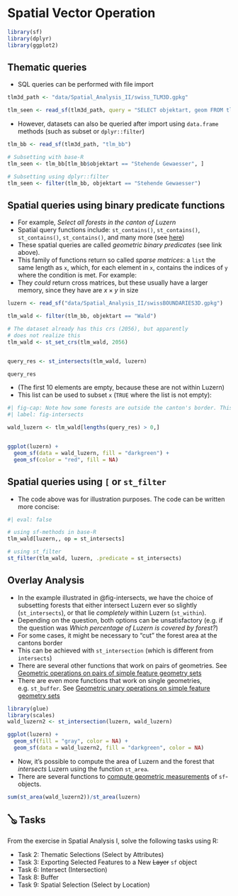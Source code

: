 
# Spatial Vector Operation

```r
library(sf)
library(dplyr)
library(ggplot2)
```


## Thematic queries

- SQL queries can be performed with file import

```r

tlm3d_path <- "data/Spatial_Analysis_II/swiss_TLM3D.gpkg"

tlm_seen <- read_sf(tlm3d_path, query = "SELECT objektart, geom FROM tlm_bb WHERE objektart = 'Stehende Gewaesser'")
```


- However, datasets can also be queried after import using `data.frame` methods (such as subset or `dplyr::filter`)

```r

tlm_bb <- read_sf(tlm3d_path, "tlm_bb")

# Subsetting with base-R
tlm_seen <- tlm_bb[tlm_bb$objektart == "Stehende Gewaesser", ]

# Subsetting using dplyr::filter
tlm_seen <- filter(tlm_bb, objektart == "Stehende Gewaesser")
```


## Spatial queries using binary predicate functions

- For example, *Select all forests in the canton of Luzern*
- Spatial query functions include: `st_contains()`, `st_contains()`, `st_contains()`, `st_contains()`, and many more (see [here](https://r-spatial.github.io/sf/reference/geos_binary_pred.html))
- These spatial queries are called *geometric binary predicates* (see link above).
- This family of functions return so called *sparse matrices*: a `list` the same length as `x`, which, for each element in `x`, contains the indices of `y` where the condition is met. For example:
- They *could* return cross matrices, but these usually have a larger memory, since they have are $x \times y$ in size

```r
luzern <- read_sf("data/Spatial_Analysis_II/swissBOUNDARIES3D.gpkg")

tlm_wald <- filter(tlm_bb, objektart == "Wald")

# The dataset already has this crs (2056), but apparently 
# does not realize this
tlm_wald <- st_set_crs(tlm_wald, 2056)


query_res <- st_intersects(tlm_wald, luzern)

query_res
```


- (The first 10 elements are empty, because these are not within Luzern)
- This list can be used to subset `x` (`TRUE` where the list is not empty):


```r
#| fig-cap: Note how some forests are outside the canton's border. This is the nature of `st_intersects`. If even a small part of a forest feature is within Luzern, this feature *intersects* Luzern and is therefore retained. To query only forests that are *completly* within Luzern, use `st_within()`.
#| label: fig-intersects

wald_luzern <- tlm_wald[lengths(query_res) > 0,]


ggplot(luzern) + 
  geom_sf(data = wald_luzern, fill = "darkgreen") +
  geom_sf(color = "red", fill = NA) 

```


## Spatial queries using `[` or `st_filter`

- The code above was for illustration purposes. The code can be written more concise: 


```r
#| eval: false

# using sf-methods in base-R
tlm_wald[luzern,, op = st_intersects]

# using st_filter
st_filter(tlm_wald, luzern, .predicate = st_intersects)

```



## Overlay Analysis


- In the example illustrated in @fig-intersects, we have the choice of subsetting forests that either intersect Luzern ever so slightly (`st_intersects`), or that lie *completely* within Luzern (`st_within`). 
- Depending on the question, both options can be unsatisfactory (e.g. if the question was *Which percentage of Luzern is covered by forest?*)
- For some cases, it might be necessary to "cut" the forest area at the cantons border
- This can be achieved with `st_intersection` (which is different from `intersects`)
- There are several other functions that work on pairs of geometries. See  [Geometric operations on pairs of simple feature geometry sets](https://r-spatial.github.io/sf/reference/geos_binary_ops.html)
- There are even more functions that work on single geometries, e.g. `st_buffer`. See [Geometric unary operations on simple feature geometry sets](https://r-spatial.github.io/sf/reference/geos_unary.html)

```r
library(glue)
library(scales)
wald_luzern2 <- st_intersection(luzern, wald_luzern)

ggplot(luzern) + 
  geom_sf(fill = "gray", color = NA) +
  geom_sf(data = wald_luzern2, fill = "darkgreen", color = NA)

```



- Now, it's possible to compute the area of Luzern and the forest that *intersects* Luzern using the function `st_area`. 
- There are several functions to [compute geometric measurements](https://r-spatial.github.io/sf/reference/geos_measures.html) of `sf`-objects.

```r
sum(st_area(wald_luzern2))/st_area(luzern)
```


<!-- todo: add buffer, union, dissolve -->

## 🪕 Tasks


From the exercise in Spatial Analysis I, solve the following tasks using R:
   
- Task 2: Thematic Selections (Select by Attributes)
- Task 3: Exporting Selected Features to a New ~~Layer~~ `sf` object
- Task 6: Intersect (Intersection)
- Task 8: Buffer
- Task 9: Spatial Selection (Select by Location)






